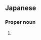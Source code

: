 ==Japanese==
{{ja-kanjitab|りん|た|ろう}}

===Proper noun===
{{ja-pos|りんたろう|proper}}

# {{given name|male|lang=ja|sort=りんたろう}}